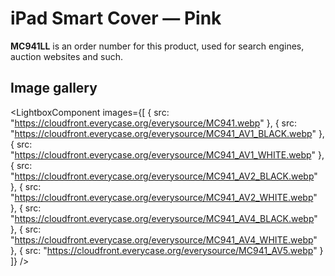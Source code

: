 
# iPad Smart Cover — Pink

<Callout type='info' emoji='👉🏻'>**MC941LL** is an order number for this product, used for search engines, auction websites and such.</Callout>

## Image gallery

<LightboxComponent
    images={[
      {
        src: "https://cloudfront.everycase.org/everysource/MC941.webp"
      },
      {
        src: "https://cloudfront.everycase.org/everysource/MC941_AV1_BLACK.webp"
      },
      {
        src: "https://cloudfront.everycase.org/everysource/MC941_AV1_WHITE.webp"
      },
      {
        src: "https://cloudfront.everycase.org/everysource/MC941_AV2_BLACK.webp"
      },
      {
        src: "https://cloudfront.everycase.org/everysource/MC941_AV2_WHITE.webp"
      },
      {
        src: "https://cloudfront.everycase.org/everysource/MC941_AV4_BLACK.webp"
      },
      {
        src: "https://cloudfront.everycase.org/everysource/MC941_AV4_WHITE.webp"
      },
      {
        src: "https://cloudfront.everycase.org/everysource/MC941_AV5.webp"
      }
    ]}
  />
